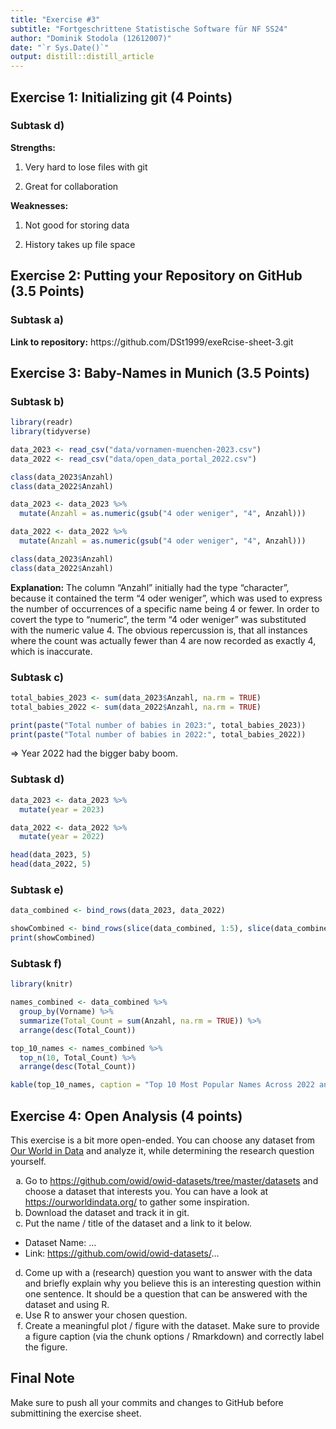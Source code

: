 ```yaml
---
title: "Exercise #3"
subtitle: "Fortgeschrittene Statistische Software für NF SS24"
author: "Dominik Stodola (12612007)"
date: "`r Sys.Date()`"
output: distill::distill_article
---
```



## Exercise 1: Initializing git (4 Points)

### Subtask d) 

**Strengths:**

1. Very hard to lose files with git

2. Great for collaboration


**Weaknesses:**

1. Not good for storing data

2. History takes up file space



## Exercise 2: Putting your Repository on GitHub (3.5 Points)

### Subtask a) 

**Link to repository:** https://github.com/DSt1999/exeRcise-sheet-3.git



## Exercise 3: Baby-Names in Munich (3.5 Points)


### Subtask b)


```r
library(readr)
library(tidyverse)

data_2023 <- read_csv("data/vornamen-muenchen-2023.csv")
data_2022 <- read_csv("data/open_data_portal_2022.csv")

class(data_2023$Anzahl)
class(data_2022$Anzahl)

data_2023 <- data_2023 %>%
  mutate(Anzahl = as.numeric(gsub("4 oder weniger", "4", Anzahl)))

data_2022 <- data_2022 %>%
  mutate(Anzahl = as.numeric(gsub("4 oder weniger", "4", Anzahl)))

class(data_2023$Anzahl)
class(data_2022$Anzahl)
```

**Explanation:** The column "Anzahl" initially had the type "character", because it contained the term "4 oder weniger", which was used to express the number of occurrences of a specific name being 4 or fewer. In order to covert the type to "numeric", the term "4 oder weniger" was substituted with the numeric value 4. The obvious repercussion is, that all instances where the count was actually fewer than 4 are now recorded as exactly 4, which is inaccurate.

### Subtask c)

```r
total_babies_2023 <- sum(data_2023$Anzahl, na.rm = TRUE)
total_babies_2022 <- sum(data_2022$Anzahl, na.rm = TRUE)

print(paste("Total number of babies in 2023:", total_babies_2023))
print(paste("Total number of babies in 2022:", total_babies_2022))
```

=> Year 2022 had the bigger baby boom.


### Subtask d)

```r
data_2023 <- data_2023 %>%
  mutate(year = 2023)

data_2022 <- data_2022 %>%
  mutate(year = 2022)

head(data_2023, 5)
head(data_2022, 5)
```


### Subtask e)

```r
data_combined <- bind_rows(data_2023, data_2022)

showCombined <- bind_rows(slice(data_combined, 1:5), slice(data_combined, 4290:4295))
print(showCombined)
```

### Subtask f)

```r
library(knitr)

names_combined <- data_combined %>%
  group_by(Vorname) %>%
  summarize(Total_Count = sum(Anzahl, na.rm = TRUE)) %>%
  arrange(desc(Total_Count))

top_10_names <- names_combined %>%
  top_n(10, Total_Count) %>%
  arrange(desc(Total_Count))

kable(top_10_names, caption = "Top 10 Most Popular Names Across 2022 and 2023")
```


## Exercise 4: Open Analysis (4 points)

This exercise is a bit more open-ended. You can choose any dataset from
[Our World in Data](https://ourworldindata.org/) and analyze it, while
determining the research question yourself.

a)  Go to <https://github.com/owid/owid-datasets/tree/master/datasets>
    and choose a dataset that interests you. You can have a look at
    <https://ourworldindata.org/> to gather some inspiration.
b)  Download the dataset and track it in git.
c)  Put the name / title of the dataset and a link to it below.

-   Dataset Name: ...
-   Link: <https://github.com/owid/owid-datasets/>...

d)  Come up with a (research) question you want to answer with the data
    and briefly explain why you believe this is an interesting question
    within one sentence. It should be a question that can be answered
    with the dataset and using R.
e)  Use R to answer your chosen question.
f)  Create a meaningful plot / figure with the dataset. Make sure to
    provide a figure caption (via the chunk options / Rmarkdown) and
    correctly label the figure.

## Final Note

Make sure to push all your commits and changes to GitHub before
submittining the exercise sheet.

